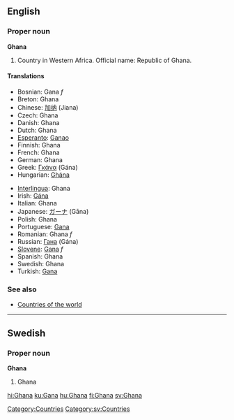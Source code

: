 ==English==

===Proper noun===
'''Ghana'''
{{wikipedia}}
# Country in Western Africa. Official name: Republic of Ghana.

====Translations====
{{top}}
*Bosnian: Gana ''f''
*Breton: Ghana
*Chinese: [[加纳]] (Jiana)
*Czech: Ghana
*Danish: Ghana
*Dutch: Ghana
*[[Esperanto]]: [[Ganao]]
*Finnish: Ghana
*French: Ghana
*German: Ghana
*Greek: [[Γκάνα]] (Gána) {{f}}
*Hungarian: [[Ghána]]
{{mid}}
*[[Interlingua]]: Ghana
*Irish: [[Gána]]
*Italian: Ghana
*Japanese: [[ガーナ]] (Gāna)
*Polish: Ghana
*Portuguese: [[Gana]]
*Romanian: Ghana ''f''
*Russian: [[Гана]] (Gána) {{f}}
*[[Slovene]]: [[Gana]] ''f''
*Spanish: Ghana
*Swedish: Ghana
*Turkish: [[Gana]]
{{bottom}}

===See also===
* [[Countries of the world]]

----
==Swedish==
===Proper noun===
'''Ghana'''
# Ghana

[[Category:Countries]]
[[Category:sv:Countries]]

[[hi:Ghana]]
[[ku:Gana]]
[[hu:Ghana]]
[[fi:Ghana]]
[[sv:Ghana]]